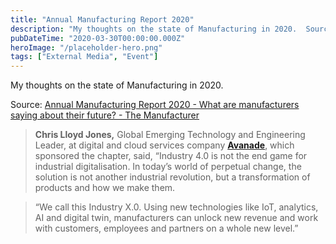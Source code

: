 ```yaml
---
title: "Annual Manufacturing Report 2020"
description: "My thoughts on the state of Manufacturing in 2020.  Source: Annual Manufacturing Report 2020 - What are manufacturers saying about their future? - The Manufacturer [https://www"
pubDateTime: "2020-03-30T00:00:00.000Z"
heroImage: "/placeholder-hero.png"
tags: ["External Media", "Event"]
---
```


My thoughts on the state of Manufacturing in 2020.

Source: [Annual Manufacturing Report 2020 - What are manufacturers saying about their future? - The Manufacturer](https://www.themanufacturer.com/articles/annual-manufacturing-report-2020-what-are-manufacturers-saying-about-their-future/)

> **Chris Lloyd Jones,** Global Emerging Technology and Engineering Leader, at digital and cloud services company **[Avanade](https://www.avanade.com/en-gb/about-avanade)**, which sponsored the chapter, said, “Industry 4.0 is not the end game for industrial digitalisation. In today’s world of perpetual change, the solution is not another industrial revolution, but a transformation of products and how we make them.

> “We call this Industry X.0. Using new technologies like IoT, analytics, AI and digital twin, manufacturers can unlock new revenue and work with customers, employees and partners on a whole new level.”
